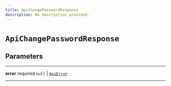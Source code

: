 ```yaml
---
title: ApiChangePasswordResponse
description: No description provided.
---
```


# `ApiChangePasswordResponse`

## Parameters

---

**error** <span className="optional-status">required</span> `null` | [`ApiError`](/reference/javascript/auth/types/api-error)

---
